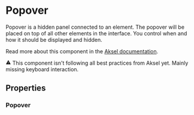 

<Meta of={Popover} />

# Popover

Popover is a hidden panel connected to an element. The popover will be placed on top of all other elements in the interface. You control when and how it should be displayed and hidden.

Read more about this component in the [Aksel documentation](https://aksel.nav.no/komponenter/core/popover).

<div class="mdx-alert navds-alert navds-alert--warning navds-alert--medium">
	<svg
		width="1em"
		height="1em"
		viewBox="0 0 24 24"
		fill="none"
		xmlns="http://www.w3.org/2000/svg"
		focusable="false"
		role="img"
		class="navds-alert__icon"
	>
		<path
			fill-rule="evenodd"
			clip-rule="evenodd"
			d="M12 2.25a.75.75 0 0 1 .656.387l9.527 17.25A.75.75 0 0 1 21.526 21H2.474a.75.75 0 0 1-.657-1.113l9.526-17.25A.75.75 0 0 1 12 2.25ZM12 8.75a.75.75 0 0 1 .75.75v4a.75.75 0 0 1-1.5 0v-4a.75.75 0 0 1 .75-.75Zm-1 7.75a1 1 0 1 1 2 0 1 1 0 0 1-2 0Z"
			fill="currentColor"
		></path>
	</svg>
	This component isn't following all best practices from Aksel yet. Mainly missing keyboard
	interaction.
</div>

<Primary />

## Properties

### Popover

<Controls />

<Stories includePrimary={false} />
